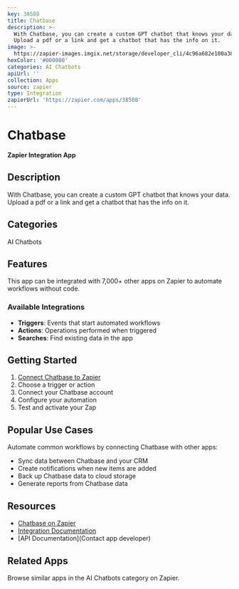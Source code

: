 ```yaml
---
key: 38508
title: Chatbase
description: >-
  With Chatbase, you can create a custom GPT chatbot that knows your data.
  Upload a pdf or a link and get a chatbot that has the info on it.
image: >-
  https://zapier-images.imgix.net/storage/developer_cli/4c96a682e100a38b213782a4b85d759f_2.png?auto=format%2Ccompress&ixlib=python-3.0.0&q=50
hexColor: '#000000'
categories: AI Chatbots
apiUrl: ''
collection: Apps
source: zapier
type: Integration
zapierUrl: 'https://zapier.com/apps/38508'
---
```

# Chatbase

**Zapier Integration App**

## Description

With Chatbase, you can create a custom GPT chatbot that knows your data. Upload a pdf or a link and get a chatbot that has the info on it.

## Categories

AI Chatbots

## Features

This app can be integrated with 7,000+ other apps on Zapier to automate workflows without code.

### Available Integrations

- **Triggers**: Events that start automated workflows
- **Actions**: Operations performed when triggered
- **Searches**: Find existing data in the app

## Getting Started

1. [Connect Chatbase to Zapier](https://zapier.com/apps/38508)
2. Choose a trigger or action
3. Connect your Chatbase account
4. Configure your automation
5. Test and activate your Zap

## Popular Use Cases

Automate common workflows by connecting Chatbase with other apps:

- Sync data between Chatbase and your CRM
- Create notifications when new items are added
- Back up Chatbase data to cloud storage
- Generate reports from Chatbase data

## Resources

- [Chatbase on Zapier](https://zapier.com/apps/38508)
- [Integration Documentation](https://zapier.com/apps/38508/integrations)
- [API Documentation](Contact app developer)

## Related Apps

Browse similar apps in the AI Chatbots category on Zapier.
